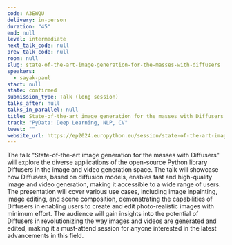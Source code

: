 ```yaml
---
code: A3EWQU
delivery: in-person
duration: "45"
end: null
level: intermediate
next_talk_code: null
prev_talk_code: null
room: null
slug: state-of-the-art-image-generation-for-the-masses-with-diffusers
speakers:
  - sayak-paul
start: null
state: confirmed
submission_type: Talk (long session)
talks_after: null
talks_in_parallel: null
title: State-of-the-art image generation for the masses with Diffusers
track: "PyData: Deep Learning, NLP, CV"
tweet: ""
website_url: https://ep2024.europython.eu/session/state-of-the-art-image-generation-for-the-masses-with-diffusers
---
```


The talk "State-of-the-art image generation for the masses with Diffusers" will
explore the diverse applications of the open-source Python library Diffusers in
the image and video generation space. The talk will showcase how Diffusers,
based on diffusion models, enables fast and high-quality image and video
generation, making it accessible to a wide range of users. The presentation will
cover various use cases, including image inpainting, image editing, and scene
composition, demonstrating the capabilities of Diffusers in enabling users to
create and edit photo-realistic images with minimum effort. The audience will
gain insights into the potential of Diffusers in revolutionizing the way images
and videos are generated and edited, making it a must-attend session for anyone
interested in the latest advancements in this field.
